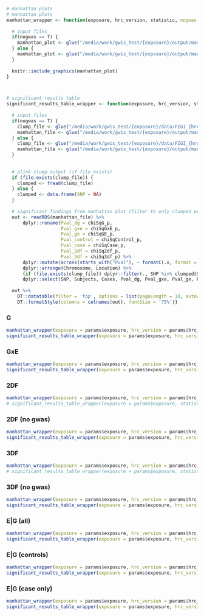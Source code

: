```r

# manhattan plots
# manhattan plots
manhattan_wrapper <- function(exposure, hrc_version, statistic, nogwas = F) {
  
  # input files
  if(nogwas == T) {
    manhattan_plot <- glue("/media/work/gwis_test/{exposure}/output/manhattan_{exposure}_{hrc_version}_{statistic}_no_gwas.png")
  } else {
    manhattan_plot <- glue("/media/work/gwis_test/{exposure}/output/manhattan_{exposure}_{hrc_version}_{statistic}.png")
  }
  
  knitr::include_graphics(manhattan_plot)
}



# significant results table
significant_results_table_wrapper <- function(exposure, hrc_version, statistic, nogwas = F) {
  
  # input files
  if(nogwas == T) {
    clump_file <- glue("/media/work/gwis_test/{exposure}/data/FIGI_{hrc_version}_gxeset_{exposure}_{statistic}_no_gwas_ldclump.clumped")
    manhattan_file <- glue("/media/work/gwis_test/{exposure}/output/manhattan_{exposure}_{hrc_version}_{statistic}_no_gwas_df.rds")
  } else {
    clump_file <- glue("/media/work/gwis_test/{exposure}/data/FIGI_{hrc_version}_gxeset_{exposure}_{statistic}_ldclump.clumped")
    manhattan_file <- glue("/media/work/gwis_test/{exposure}/output/manhattan_{exposure}_{hrc_version}_{statistic}_df.rds")
  }
  
  
  # plink clump output (if file exists)
  if (file.exists(clump_file)) {
    clumped <- fread(clump_file)
  } else {
    clumped <- data.frame(SNP = NA)
  }
  
  # significant findings from manhattan plot (filter to only clumped peaks for brevity)
  out <- readRDS(manhattan_file) %>% 
      dplyr::rename(Pval_dg = chiSqG_p, 
                    Pval_gxe = chiSqGxE_p, 
                    Pval_ge = chiSqGE_p, 
                    Pval_control = chiSqControl_p, 
                    Pval_case = chiSqCase_p,
                    Pval_2df = chiSq2df_p, 
                    Pval_3df = chiSq3df_p) %>% 
      dplyr::mutate(across(starts_with("Pval"), ~ formatC(.x, format = 'e', digits = 4))) %>% 
      dplyr::arrange(Chromosome, Location) %>%
      {if (file.exists(clump_file)) dplyr::filter(., SNP %in% clumped$SNP) else .} %>%
      dplyr::select(SNP, Subjects, Cases, Pval_dg, Pval_gxe, Pval_ge, Pval_control, Pval_case, Pval_2df, Pval_3df)
  
  out %>% 
    DT::datatable(filter = 'top', options = list(pageLength = 10, autoWidth = T)) %>% 
    DT::formatStyle(columns = colnames(out), fontSize = '75%')}
```

### G
```r
manhattan_wrapper(exposure = params$exposure, hrc_version = params$hrc_version, statistic = 'chiSqG')
significant_results_table_wrapper(exposure = params$exposure, hrc_version = params$hrc_version, statistic = 'chiSqG')
```

### GxE
```r
manhattan_wrapper(exposure = params$exposure, hrc_version = params$hrc_version, statistic = 'chiSqGxE')
significant_results_table_wrapper(exposure = params$exposure, hrc_version = params$hrc_version, statistic = 'chiSqGxE')
```

### 2DF
```r
manhattan_wrapper(exposure = params$exposure, hrc_version = params$hrc_version, statistic = 'chiSq2df')
# significant_results_table_wrapper(exposure = params$exposure, statistic = 'chiSq2df')
```

### 2DF (no gwas)
```r
manhattan_wrapper(exposure = params$exposure, hrc_version = params$hrc_version, statistic = 'chiSq2df', nogwas = T)
significant_results_table_wrapper(exposure = params$exposure, hrc_version = params$hrc_version, statistic = 'chiSq2df', nogwas = T)
```

### 3DF
```r
manhattan_wrapper(exposure = params$exposure, hrc_version = params$hrc_version, statistic = 'chiSq3df')
# significant_results_table_wrapper(exposure = params$exposure, statistic = 'chiSq3df')
```

### 3DF (no gwas)
```r
manhattan_wrapper(exposure = params$exposure, hrc_version = params$hrc_version, statistic = 'chiSq3df', nogwas = T)
significant_results_table_wrapper(exposure = params$exposure, hrc_version = params$hrc_version, statistic = 'chiSq3df', nogwas = T)
```

### E|G (all)
```r
manhattan_wrapper(exposure = params$exposure, hrc_version = params$hrc_version, statistic = 'chiSqGE')
significant_results_table_wrapper(exposure = params$exposure, hrc_version = params$hrc_version, statistic = 'chiSqGE')
```

### E|G (controls)
```r
manhattan_wrapper(exposure = params$exposure, hrc_version = params$hrc_version, statistic = 'chiSqControl')
significant_results_table_wrapper(exposure = params$exposure, hrc_version = params$hrc_version, statistic = 'chiSqControl')
```

### E|G (case only)
```r
manhattan_wrapper(exposure = params$exposure, hrc_version = params$hrc_version, statistic = 'chiSqCase')
significant_results_table_wrapper(exposure = params$exposure, hrc_version = params$hrc_version, statistic = 'chiSqCase')
```
